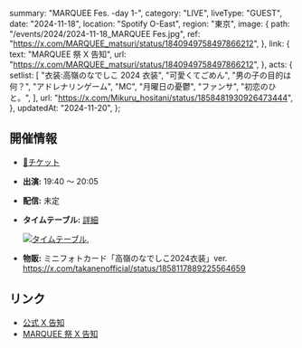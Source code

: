   summary: "MARQUEE Fes. -day 1-",
  category: "LIVE",
  liveType: "GUEST",
  date: "2024-11-18",
  location: "Spotify O-East",
  region: "東京",
  image: {
    path: "/events/2024/2024-11-18_MARQUEE Fes.jpg",
    ref: "https://x.com/MARQUEE_matsuri/status/1840949758497866212",
  },
  link: {
    text: "MARQUEE 祭 X 告知",
    url: "https://x.com/MARQUEE_matsuri/status/1840949758497866212",
  },
  acts: {
    setlist: [
      "衣装:高嶺のなでしこ 2024 衣装",
      "可愛くてごめん",
      "男の子の目的は何？",
      "アドレナリンゲーム",
      "MC",
      "月曜日の憂鬱",
      "ファンサ",
      "初恋のひと。",
    ],
    url: "https://x.com/Mikuru_hositani/status/1858481930926473444",
  },
  updatedAt: "2024-11-20",
};

## 開催情報

- [🎫チケット](https://eplus.jp/sf/word/0000131445)
- **出演:** 19:40 〜 20:05
- **配信:** 未定
- **タイムテーブル:** [詳細](https://x.com/MARQUEE_matsuri/status/1841312150675231205)

  [![タイムテーブル](/events/2024/2024-11-18_MARQUEE%20Fes_タイムテーブル.jpg)](/events/2024/2024-11-18_MARQUEE%20Fes_タイムテーブル.jpg),

- **物販:** ミニフォトカード「高嶺のなでしこ2024衣装」ver.<br/>
  https://x.com/takanenofficial/status/1858117889225564659

## リンク

- [公式 X 告知](https://x.com/takanenofficial/status/1843962128023388495)
- [MARQUEE 祭 X 告知](https://x.com/MARQUEE_matsuri/status/1840949758497866212)
